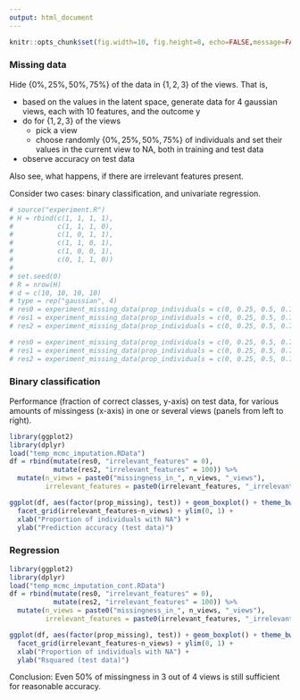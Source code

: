 ```yaml
---
output: html_document
---
```


```r
knitr::opts_chunk$set(fig.width=10, fig.height=8, echo=FALSE,message=FALSE)
```

### Missing data

Hide $\{0\%, 25\%, 50\%, 75\%\}$ of the data in $\{1, 2, 3\}$ of the views. That is, 

- based on the values in the latent space, generate data for 4 gaussian views, each with 10 features, and the outcome y
- do for $\{1, 2, 3\}$ of the views
    - pick a view
    - choose randomly $\{0\%, 25\%, 50\%, 75\%\}$ of individuals and set their values in the current view to NA, both in training and test data
- observe accuracy on test data

Also see, what happens, if there are irrelevant features present. 

Consider two cases: binary classification, and univariate regression. 

```r
# source("experiment.R")
# H = rbind(c(1, 1, 1, 1), 
#           c(1, 1, 1, 0), 
#           c(1, 0, 1, 1), 
#           c(1, 1, 0, 1), 
#           c(1, 0, 0, 1), 
#           c(0, 1, 1, 0))
# 
# set.seed(0)
# R = nrow(H)
# d = c(10, 10, 10, 10)
# type = rep("gaussian", 4)
# res0 = experiment_missing_data(prop_individuals = c(0, 0.25, 0.5, 0.75), H, d, type, R, n_views = c(1, 2, 3), max_iter = 1000, n_irrelevant_features = 0, continuous = FALSE)
# res1 = experiment_missing_data(prop_individuals = c(0, 0.25, 0.5, 0.75), H, d, type, R, n_views = c(1, 2, 3), max_iter = 1000, n_irrelevant_features = 1, continuous = FALSE)
# res2 = experiment_missing_data(prop_individuals = c(0, 0.25, 0.5, 0.75), H, d, type, R, n_views = c(1, 2, 3), max_iter = 1000, n_irrelevant_features = 10, continuous = FALSE)

# res0 = experiment_missing_data(prop_individuals = c(0, 0.25, 0.5, 0.75), H, d, type, R, n_views = c(1, 2, 3), max_iter = 5000, n_irrelevant_features = 0, continuous = TRUE)
# res1 = experiment_missing_data(prop_individuals = c(0, 0.25, 0.5, 0.75), H, d, type, R, n_views = c(1, 2, 3), max_iter = 5000, n_irrelevant_features = 1, continuous = TRUE)
# res2 = experiment_missing_data(prop_individuals = c(0, 0.25, 0.5, 0.75), H, d, type, R, n_views = c(1, 2, 3), max_iter = 5000, n_irrelevant_features = 10, continuous = TRUE)


```

### Binary classification

Performance (fraction of correct classes, y-axis) on test data, for various amounts of missingess (x-axis) in one or several views (panels from left to right). 

```r
library(ggplot2)
library(dplyr)
load("temp_mcmc_imputation.RData")
df = rbind(mutate(res0, "irrelevant_features" = 0), 
           mutate(res2, "irrelevant_features" = 100)) %>%
  mutate(n_views = paste0("missingness_in_", n_views, "_views"), 
         irrelevant_features = paste0(irrelevant_features, "_irrelevant_features"))

ggplot(df, aes(factor(prop_missing), test)) + geom_boxplot() + theme_bw() +
  facet_grid(irrelevant_features~n_views) + ylim(0, 1) + 
  xlab("Proportion of individuals with NA") + 
  ylab("Prediction accuracy (test data)")
```

### Regression 

```r
library(ggplot2)
library(dplyr)
load("temp_mcmc_imputation_cont.RData")
df = rbind(mutate(res0, "irrelevant_features" = 0), 
           mutate(res2, "irrelevant_features" = 100)) %>%
  mutate(n_views = paste0("missingness_in_", n_views, "_views"), 
         irrelevant_features = paste0(irrelevant_features, "_irrelevant_features"))

ggplot(df, aes(factor(prop_missing), test)) + geom_boxplot() + theme_bw() +
  facet_grid(irrelevant_features~n_views) + ylim(0, 1) + 
  xlab("Proportion of individuals with NA") + 
  ylab("Rsquared (test data)")
```

Conclusion: Even 50\% of missingness in 3 out of 4 views is still sufficient for reasonable accuracy. 
